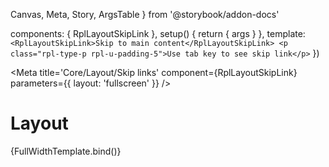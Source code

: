   Canvas,
  Meta,
  Story,
  ArgsTable
} from '@storybook/addon-docs'

  components: { RplLayoutSkipLink },
  setup() {
    return { args }
  },
  template: `
    <RplLayoutSkipLink>Skip to main content</RplLayoutSkipLink>
    <p class="rpl-type-p rpl-u-padding-5">Use tab key to see skip link</p>
  `
})

<Meta
  title='Core/Layout/Skip links'
  component={RplLayoutSkipLink}
  parameters={{
    layout: 'fullscreen'
  }}
/>

# Layout

<ArgsTable of={RplLayoutSkipLink} />

<Canvas>
  <Story
    name='stand alone'
    play={a11yStoryCheck}
  >
    {FullWidthTemplate.bind()}
  </Story>
</Canvas>

